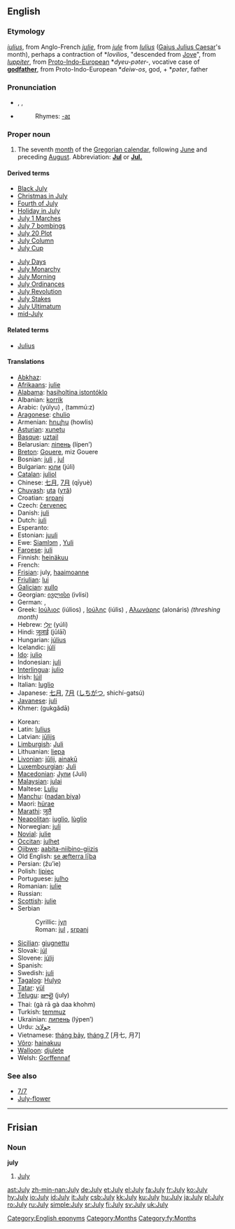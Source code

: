 ==English==

===Etymology===
{{ME.}} ''[[iulius]]'', from Anglo-French ''[[julie]]'', from {{OF.}} ''[[jule]]'' from {{L.}} ''[[Iulius]]'' ([[Gaius Julius Caesar]]'s month), perhaps a contraction of *''Iovilios'', "descended from [[Jove]]", from {{L.}} ''[[Iuppiter]]'', from [[Proto-Indo-European]] *''dyeu-pəter-'', vocative case of '''[[godfather]]''', from Proto-Indo-European *''deiw-os'', god, + *''pəter'', father

===Pronunciation===
*{{AHD|jo͝o-līʹ}}, {{IPA|/dʒʊˈlaɪ/}}, {{SAMPA|/dZU"laI/}}
*{{audio|en-us-July.ogg|Audio (US)}}
*:Rhymes: [[Rhymes:English:-aɪ|-aɪ]]

===Proper noun===
{{en-proper noun|Jul|ies|-}}

# The seventh [[month]] of the [[Gregorian calendar]], following [[June]] and preceding [[August]]. Abbreviation: '''[[Jul]]''' or '''[[Jul.]]'''

====Derived terms====
{{top2}}
*[[Black July]]
*[[Christmas in July]]
*[[Fourth of July]]
*[[Holiday in July]]
*[[w:July 1 marches|July 1 Marches]]
*[[w:July 7 bombings|July 7 bombings]]
*[[July 20 Plot]]
*[[w:July Column|July Column]]
*[[July Cup]]
{{mid2}}
*[[July Days]]
*[[July Monarchy]]
*[[July Morning]]
*[[July Ordinances]]
*[[July Revolution]]
*[[July Stakes]]
*[[July Ultimatum]]
*[[mid-July]]
{{bottom}}

====Related terms====
*[[Julius]]

====Translations====
{{trans-top|seventh month of the Gregorian calendar}}
*[[Abkhaz]]: {{RUchar|[[ҧхынгәы]]}} {{IPAchar|(ṗĥəngwə)}}
*[[Afrikaans]]: [[julie]]
*[[Alabama]]: [[hasiholtina istontóklo]]
*Albanian: [[korrik]]
*Arabic: {{ARchar|[[يوليو|يُولْيُو]]}} (yúlyu) {{m}}, {{ARchar|[[تموز|تَمّوزٌ]]}} (tammú:z) {{m}}
*[[Aragonese]]: [[chulio]] {{m}}
*Armenian: [[հուլիս]] (howlis)
*[[Asturian]]: [[xunetu]] {{m}}
*[[Basque]]: [[uztail]]
*Belarusian: [[ліпень]] (lípen’)
*[[Breton]]: [[Gouere]], miz Gouere
*Bosnian: [[juli#Bosnian|juli]] {{m}}, [[jul#Bosnian|jul]] {{m}}
*Bulgarian: [[юли]] (júli) {{m}}
*[[Catalan]]: [[juliol]] {{m}}
*Chinese: [[七月]], [[7月]] (qīyuè)
*[[Chuvash]]: [[uta]] ([[утă]])
*Croatian: [[srpanj]] {{m}}
*Czech: [[červenec]] {{m}}
*Danish: [[juli]]
*Dutch: [[juli]]
*Esperanto: {{t+|eo|julio|xs=Esperanto}}
*Estonian: [[juuli]]
*Ewe: [[Siamlɔm]] {{n}}, [[Yuli]] {{n}}
*[[Faroese]]: [[juli]]
*Finnish: [[heinäkuu]]
*French: {{t+|fr|juillet|m}}
*[[Frisian]]: july, [[haaimoanne]]
*[[Friulian]]: [[lui#Fruilian|lui]]
*[[Galician]]: [[xullo]] {{m}}
*Georgian: [[ივლისი]] (ivlisi)
*German: {{t+|de|Juli|m}}, {{t|de|Heuert|m}}
*Greek: [[Ιούλιος]] (iúlios) {{m}}, [[Ιούλης]] (iúlis) {{m}}, [[Αλωνάρης]] (alonáris) ''(threshing month)'' {{m}}
*Hebrew: [[יולי|יוּלִי]] (yúli)
*Hindi: [[जूलाई]] (jūlāī)
*Hungarian: [[július]]
*Icelandic: [[júlí]]
*[[Ido]]: [[julio]]
*Indonesian: [[juli]]
*[[Interlingua]]: [[julio]]
*Irish: [[Iúil]]
*Italian: [[luglio]] {{m}}
*Japanese: [[七月]], [[7月]] ([[しちがつ]], shichí-gatsú)
*[[Javanese]]: [[juli#Javanese|juli]]
*Khmer: {{KMchar|[[កក្តដា]]}} (gukgădā)
{{trans-mid}}
*Korean: {{t|ko|sc=KOchar|칠월|tr=hilweol}}
*Latin: [[Iulius]] {{m}}
*Latvian: [[jūlijs]] {{m}}
*[[Limburgish]]: [[Juli]]
*Lithuanian: [[liepa]] {{f}}
*[[Livonian]]: [[jūlij]], [[ainakū]]
*[[Luxembourgian]]: [[Juli]]
*[[Macedonian]]: [[Јули]] (Juli)
*[[Malaysian]]: [[julai]]
*Maltese: [[Lulju]]
*[[Manchu]]: ([[nadan biya]])
*Maori: [[hürae]]
*[[Marathi]]: [[जुलै]]
*[[Neapolitan]]: [[iuglio]], [[lùglio]]
*Norwegian: [[juli]]
*[[Novial]]: [[julie]]
*[[Occitan]]: [[julhet]] {{m}}
*[[Ojibwe]]: [[aabita-niibino-giizis]]
*Old English: [[se æfterra liþa|se æfterra līþa]] {{m}}
*Persian: {{FAchar|[[ژوئیه]]}} (žu’ie)
*Polish: [[lipiec]] {{m}}
*Portuguese: [[julho]] {{m}}
*Romanian: [[iulie]]
*Russian: {{t+|ru|июль|tr=ijúl’|m}}
*[[Scottish]]: [[julie]]
*Serbian
*:Cyrillic: [[јул#Serbian|јул]] {{m}}
*:Roman:  [[jul#Serbian|jul]] {{m}}, [[srpanj]]
*[[Sicilian]]: [[giugnettu]]
*Slovak: [[júl]]
*Slovene: [[júlij]] {{m}}
*Spanish: {{t+|es|julio|m}}
*Swedish: [[juli]]
*[[Tagalog]]: [[Hulyo]]
*[[Tatar]]: [[yül]]
*[[Telugu]]: [[జూలై]] (july)
*Thai: {{THchar|[[กรกฎาคม]]}} (gà rā gà daa khohm)
*Turkish: [[temmuz]]
*Ukrainian: [[липень]] (lýpen’) {{m}}
*Urdu: [[جولائ]]
*Vietnamese: [[tháng bảy]], [[tháng 7]] [月七, 月7]
*[[Võro]]: [[hainakuu]]
*[[Walloon]]: [[djulete]]
*Welsh: [[Gorffennaf]] {{m}}
{{trans-bottom}}

===See also===
*[[7/7]]
*[[July-flower]]

[[Category:English eponyms]]
[[Category:Months]]

----

==Frisian==

===Noun===
'''july'''

# [[July]]

[[Category:fy:Months]]

[[ast:July]]
[[zh-min-nan:July]]
[[de:July]]
[[et:July]]
[[el:July]]
[[fa:July]]
[[fr:July]]
[[ko:July]]
[[hy:July]]
[[io:July]]
[[id:July]]
[[it:July]]
[[csb:July]]
[[kk:July]]
[[ku:July]]
[[hu:July]]
[[ja:July]]
[[pl:July]]
[[ro:July]]
[[ru:July]]
[[simple:July]]
[[sr:July]]
[[fi:July]]
[[sv:July]]
[[uk:July]]